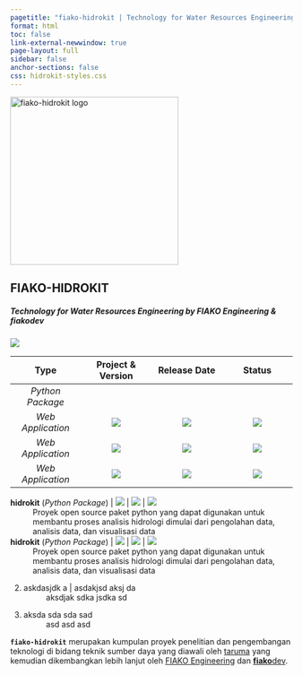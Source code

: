 ```yaml
---
pagetitle: "fiako-hidrokit | Technology for Water Resources Engineering by FIAKO Engineering"
format: html
toc: false
link-external-newwindow: true
page-layout: full
sidebar: false
anchor-sections: false
css: hidrokit-styles.css
---
```


::: {.text-center}
<img src="assets/fiako-hidrokit-logo.png" alt="fiako-hidrokit logo" width="300" class="logo">
:::

::: {.text-center .mb-4}
# FIAKO-HIDROKIT
##### Technology for Water Resources Engineering by FIAKO Engineering & **fiako**dev
:::

::: {.text-center}

![](https://img.shields.io/badge/license-MIT-yellow)

:::

::: {.text-center .px-5}

Type | Project & Version | Release Date | Status 
:-: | :-: | :-: | :-:
_Python Package_ |  |  | 
_Web Application_ | ![](https://img.shields.io/github/v/release/fiakoenjiniring/demo-stations?color=informational&label=demo-stations&labelColor=blueviolet&logo=Plotly&style=flat-square) | ![](https://img.shields.io/github/release-date/fiakoenjiniring/demo-stations?color=black&label=release&labelColor=brown&logo=Plotly&logoColor=white) | ![](https://img.shields.io/badge/status-maintenance-brown)
_Web Application_ | ![](https://img.shields.io/github/v/release/fiakoenjiniring/rainfall?color=informational&label=rainfall&labelColor=blueviolet&logo=Plotly&style=flat-square) | ![](https://img.shields.io/github/release-date/fiakoenjiniring/rainfall?color=black&label=release&labelColor=brown&logo=Plotly&logoColor=white) | ![](https://img.shields.io/badge/status-maintenance-brown)
_Web Application_ | ![](https://img.shields.io/github/v/release/fiakoenjiniring/anfrek?color=informational&label=anfrek&labelColor=blueviolet&logo=Plotly&style=flat-square) | ![](https://img.shields.io/github/release-date/fiakoenjiniring/anfrek?color=black&label=release&labelColor=brown&logo=Plotly&logoColor=white) | ![](https://img.shields.io/badge/status-maintenance-brown)
:::


::: {.text-center}

**hidrokit** (_Python Package_) | ![](https://img.shields.io/github/v/release/hidrokit/hidrokit?color=blue&label=hidrokit.py&labelColor=navy&logo=Python&style=flat-square) | ![](https://img.shields.io/github/release-date/hidrokit/hidrokit?color=black&label=release&labelColor=brown&logo=Python&logoColor=white) | ![](https://img.shields.io/badge/status-maintenance-brown)
: Proyek open source paket python yang dapat digunakan untuk membantu proses analisis hidrologi dimulai dari pengolahan data, analisis data, dan visualisasi data

**hidrokit** (_Python Package_) | ![](https://img.shields.io/github/v/release/hidrokit/hidrokit?color=blue&label=hidrokit.py&labelColor=navy&logo=Python&style=flat-square) | ![](https://img.shields.io/github/release-date/hidrokit/hidrokit?color=black&label=release&labelColor=brown&logo=Python&logoColor=white) | ![](https://img.shields.io/badge/status-maintenance-brown)
: Proyek open source paket python yang dapat digunakan untuk membantu proses analisis hidrologi dimulai dari pengolahan data, analisis data, dan visualisasi data

:::

2. askdasjdk a | asdakjsd aksj da
: aksdjak sdka jsdka sd


10. aksda sda sda sad 
: asd asd asd

::: {.text-center}
**`fiako-hidrokit`** merupakan kumpulan proyek penelitian dan pengembangan teknologi di bidang teknik sumber daya yang diawali oleh [taruma](https://github.com/taruma) yang kemudian dikembangkan lebih lanjut oleh [FIAKO Engineering](https://fiako.engineering) dan [**fiako**dev](https://dev.fiako.engineering).
:::